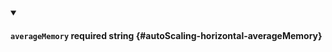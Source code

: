 
<details className="config-field" data-expandable="false" open>
<summary>

#### `averageMemory` <span className="config-field-required" data-required="false">required</span> <span className="config-field-type">string</span> <span className="config-field-default"></span> <span className="config-field-enum"></span> {#autoScaling-horizontal-averageMemory}



</summary>



</details>
